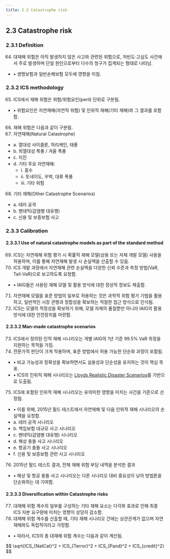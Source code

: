 ```yaml
---
title: 2.3 Catastrophe risk
---
```

## 2.3 Catastrophe risk
### 2.3.1 Definition
64. 대재해 위험은 아직 발생하지 않은 사고와 관련된 위험으로, 저빈도·고심도 사건에서 주로 발생하며 단일 원인으로부터 다수의 청구가 집계되는 형태로 나타남.
  - • 생명보험과 일반손해보험 모두에 영향을 미침.

### 2.3.2 ICS methodology
65. ICS에서 재해 위험은 위험/위험요인(peril) 단위로 구분됨.
  - • 위험요인은 자연재해(자연적 위험) 및 인위적 재해(기타 재해)와 그 결과를 포함함.
66. 재해 위험은 다음과 같이 구분됨.
67. 자연재해(Natural Catastrophe)
  - a. 열대성 사이클론, 허리케인, 태풍
  - b. 외열대성 폭풍 / 겨울 폭풍
  - c. 지진
  - d. 기타 주요 자연재해:
    - i. 홍수
    - ii. 토네이도, 우박, 대류 폭풍
    - iii. 기타 위험
68. 기타 재해(Other Catastrophe Scenarios)
  - a. 테러 공격
  - b. 팬데믹(감염병 대유행)
  - c. 신용 및 보증보험 사고

### 2.3.3 Calibration
#### 2.3.3.1 Use of natural catastrophe models as part of the standard method
69. ICS는 자연재해 위험 평가 시 확률적 재해 모델(상용 또는 자체 개발 모델) 사용을 허용하며, 이를 통해 자연재해 발생 시 손실액을 산출할 수 있음.
70. ICS 개발 과정에서 자연재해 관련 손실액을 다양한 신뢰 수준과 측정 방법(VaR, Tail-VaR)으로 보고하도록 요청함.
  - • IAIG들은 사용된 재해 모델 및 활용 방식에 대한 정성적 정보도 제출함.
71. 자연재해 모델을 표준 방법의 일부로 허용하는 것은 과학적 위험 평가 기법을 활용하고, 일반적인 시장 관행과 정합성을 확보하는 적절한 접근 방식으로 인식됨.
72. ICS는 모델의 적정성을 확보하기 위해, 모델 자체의 품질뿐만 아니라 IAIG의 활용 방식에 대한 안전장치를 마련함.

#### 2.3.3.2 Man-made catastrophe scenarios
73. ICS에서 정의된 인적 재해 시나리오는 개별 IAIG의 1년 기준 99.5% VaR 측정을 지원하는 목적을 가짐.
74. 전문가적 판단이 크게 작용하며, 표준 방법에서 허용 가능한 단순화 과정이 포함됨.
  - • 비교 가능성과 정확성을 확보하면서도 실용성과 단순성을 유지하는 것이 핵심 목표.
  - • ICS의 인위적 재해 시나리오는 [Lloyds Realistic Disaster Scenarios](https://www.lloyds.com/conducting-business/underwriting/realistic-disaster-scenarios)를 기반으로 도출됨.
75. ICS에 포함된 인위적 재해 시나리오는 유의미한 영향을 미치는 사건을 기준으로 선정됨.
  - • 이를 위해, 2015년 필드 테스트에서 자연재해 및 다음 인위적 재해 시나리오의 손실액을 요청함.
  - a. 테러 공격 시나리오
  - b. 책임보험 대규모 사고 시나리오
  - c. 팬데믹(감염병 대유행) 시나리오
  - d. 해상 충돌 사고 시나리오
  - e. 항공기 충돌 사고 시나리오
  - f. 신용 및 보증보험 관련 사고 시나리오
76. 2015년 필드 테스트 결과, 전체 재해 위험 부담 내역을 분석한 결과
- • 해상 및 항공 충돌 사고 시나리오는 다른 시나리오 대비 중요성이 낮아 방법론을 단순화하는 데 기여함.

#### 2.3.3.3 Diversification within Catastrophe risks
77. 대재해 위험 계수의 일부를 구성하는 기타 재해 요소는 다각화 효과로 인해 최종 ICS 자본 요구량에 미치는 영향이 상당히 감소함.
78. 대재해 위험 계수를 산출할 때, 기타 재해 시나리오 간에는 상관관계가 없으며 자연재해와도 독립적이라고 가정함.
  - • 따라서, ICS의 총 대재해 위험 계수는 다음과 같이 계산됨.

<GMath title = "ICS_NatCat">
$$
\sqrt{ICS_{NatCat}^2 + ICS_{Terror}^2 + ICS_{Pand}^2 + ICS_{credit}^2}
$$
</GMath>
